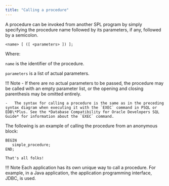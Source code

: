 ```yaml
---
title: "Calling a procedure"
---
```


<div id="calling_a_procedure" class="registered_link"></div>

A procedure can be invoked from another SPL program by simply specifying the procedure name followed by its parameters, if any, followed by a semicolon.

```text
<name> [ ([ <parameters> ]) ];
```

Where:

`name` is the identifier of the procedure.

`parameters` is a list of actual parameters.

!!! Note
    -   If there are no actual parameters to be passed, the procedure may be called with an empty parameter list, or the opening and closing parenthesis may be omitted entirely.

    -   The syntax for calling a procedure is the same as in the preceding syntax diagram when executing it with the `EXEC` command in PSQL or EDB\*Plus. See the *Database Compatibility for Oracle Developers SQL Guide* for information about the `EXEC` command.

The following is an example of calling the procedure from an anonymous block:

```text
BEGIN
   simple_procedure;
END;

That's all folks!
```

!!! Note
    Each application has its own unique way to call a procedure. For example, in a Java application, the application programming interface, JDBC, is used.
